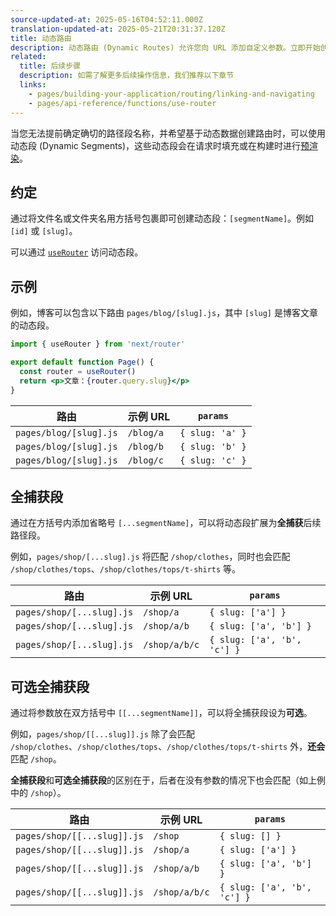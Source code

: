 ```yaml
---
source-updated-at: 2025-05-16T04:52:11.000Z
translation-updated-at: 2025-05-21T20:31:37.120Z
title: 动态路由
description: 动态路由 (Dynamic Routes) 允许您向 URL 添加自定义参数。立即开始创建动态路由并了解更多信息。
related:
  title: 后续步骤
  description: 如需了解更多后续操作信息，我们推荐以下章节
  links:
    - pages/building-your-application/routing/linking-and-navigating
    - pages/api-reference/functions/use-router
---
```


当您无法提前确定确切的路径段名称，并希望基于动态数据创建路由时，可以使用动态段 (Dynamic Segments)，这些动态段会在请求时填充或在构建时进行[预渲染](/docs/pages/building-your-application/data-fetching/get-static-paths)。

## 约定

通过将文件名或文件夹名用方括号包裹即可创建动态段：`[segmentName]`。例如 `[id]` 或 `[slug]`。

可以通过 [`useRouter`](/docs/pages/api-reference/functions/use-router) 访问动态段。

## 示例

例如，博客可以包含以下路由 `pages/blog/[slug].js`，其中 `[slug]` 是博客文章的动态段。

```jsx
import { useRouter } from 'next/router'

export default function Page() {
  const router = useRouter()
  return <p>文章：{router.query.slug}</p>
}
```

| 路由                   | 示例 URL    | `params`        |
| ---------------------- | ----------- | --------------- |
| `pages/blog/[slug].js` | `/blog/a`   | `{ slug: 'a' }` |
| `pages/blog/[slug].js` | `/blog/b`   | `{ slug: 'b' }` |
| `pages/blog/[slug].js` | `/blog/c`   | `{ slug: 'c' }` |

## 全捕获段

通过在方括号内添加省略号 `[...segmentName]`，可以将动态段扩展为**全捕获**后续路径段。

例如，`pages/shop/[...slug].js` 将匹配 `/shop/clothes`，同时也会匹配 `/shop/clothes/tops`、`/shop/clothes/tops/t-shirts` 等。

| 路由                      | 示例 URL     | `params`                    |
| ------------------------- | ------------ | --------------------------- |
| `pages/shop/[...slug].js` | `/shop/a`    | `{ slug: ['a'] }`           |
| `pages/shop/[...slug].js` | `/shop/a/b`  | `{ slug: ['a', 'b'] }`      |
| `pages/shop/[...slug].js` | `/shop/a/b/c`| `{ slug: ['a', 'b', 'c'] }` |

## 可选全捕获段

通过将参数放在双方括号中 `[[...segmentName]]`，可以将全捕获段设为**可选**。

例如，`pages/shop/[[...slug]].js` 除了会匹配 `/shop/clothes`、`/shop/clothes/tops`、`/shop/clothes/tops/t-shirts` 外，**还会**匹配 `/shop`。

**全捕获段**和**可选全捕获段**的区别在于，后者在没有参数的情况下也会匹配（如上例中的 `/shop`）。

| 路由                        | 示例 URL     | `params`                    |
| --------------------------- | ------------ | --------------------------- |
| `pages/shop/[[...slug]].js` | `/shop`      | `{ slug: [] }`              |
| `pages/shop/[[...slug]].js` | `/shop/a`    | `{ slug: ['a'] }`           |
| `pages/shop/[[...slug]].js` | `/shop/a/b`  | `{ slug: ['a', 'b'] }`      |
| `pages/shop/[[...slug]].js` | `/shop/a/b/c`| `{ slug: ['a', 'b', 'c'] }` |